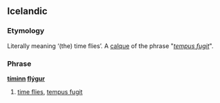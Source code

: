 ==Icelandic==

===Etymology===
Literally meaning ‘(the) time flies’. A [[calque]] of the {{etyl|la|is}} phrase "''[[tempus fugit]]''".

===Phrase===
'''[[tími#Icelandic|tíminn]] [[fljúga#Icelandic|flýgur]]'''

# {{label|is|idiomatic}} [[time flies]], [[tempus fugit]]